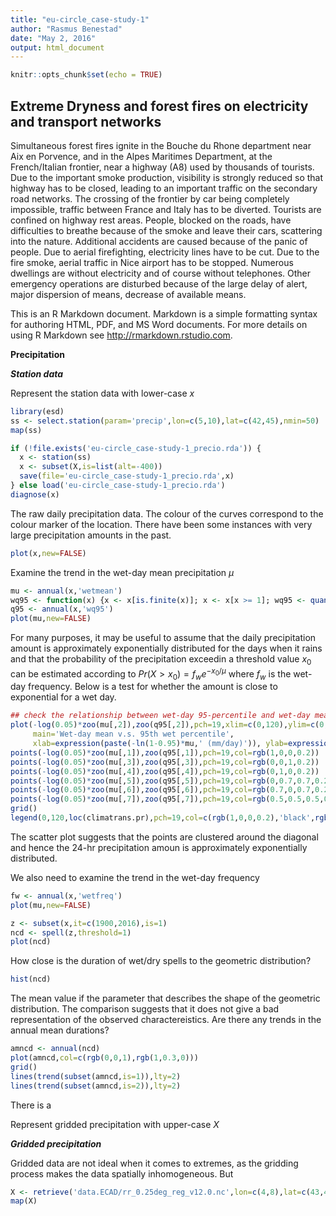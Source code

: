 ```yaml
---
title: "eu-circle_case-study-1"
author: "Rasmus Benestad"
date: "May 2, 2016"
output: html_document
---
```


```r
knitr::opts_chunk$set(echo = TRUE)
```

## Extreme Dryness and forest fires on electricity and transport networks

Simultaneous forest fires ignite in the Bouche du Rhone department near Aix en Porvence, and in the Alpes Maritimes Department, at the French/Italian frontier, near a highway (A8) used by thousands of tourists. Due to the important smoke production, visibility is strongly reduced so that highway has to be closed, leading to an important traffic on the secondary road networks. The crossing of the frontier by car being completely impossible, traffic between France and Italy has to be diverted. Tourists are confined on highway rest areas. People, blocked on the roads, have difficulties to breathe because of the smoke and leave their cars, scattering into the nature. Additional accidents are caused because of the panic of people. Due to aerial firefighting, electricity lines have to be cut. Due to the fire smoke, aerial traffic in Nice airport has to be stopped. Numerous dwellings are without electricity and of course without telephones. Other emergency operations are disturbed because of the large delay of alert, major dispersion of means, decrease of available means.

This is an R Markdown document. Markdown is a simple formatting syntax for authoring HTML, PDF, and MS Word documents. For more details on using R Markdown see <http://rmarkdown.rstudio.com>.

**Precipitation**

***Station data***

Represent the station data with lower-case $x$

```r
library(esd)
ss <- select.station(param='precip',lon=c(5,10),lat=c(42,45),nmin=50)
map(ss)
```

```r
if (!file.exists('eu-circle_case-study-1_precio.rda')) {
  x <- station(ss)
  x <- subset(X,is=list(alt=-400))
  save(file='eu-circle_case-study-1_precio.rda',x)
} else load('eu-circle_case-study-1_precio.rda')
diagnose(x)
```

The raw daily precipitation data. The colour of the curves correspond to the colour marker of the location. There have been some instances with very large precipitation amounts in the past.

```r
plot(x,new=FALSE)
```

Examine the trend in the wet-day mean precipitation $\mu$

```r
mu <- annual(x,'wetmean')
wq95 <- function(x) {x <- x[is.finite(x)]; x <- x[x >= 1]; wq95 <- quantile(x,probs=0.95); wq95}
q95 <- annual(x,'wq95')
plot(mu,new=FALSE)
```

For many purposes, it may be useful to assume that the daily precipitation amount is approximately exponentially distributed for the days when it rains and that the probability of the precipitation exceedin a threshold value $x_0$ can be estimated according to $Pr(X>x_0) = f_w e^{-x_0/\mu}$ where $f_w$ is the wet-day frequency. Below is a test for whether the amount is close to exponential for a wet day. 

```r
## check the relationship between wet-day 95-percentile and wet-day mean
plot(-log(0.05)*zoo(mu[,2]),zoo(q95[,2]),pch=19,xlim=c(0,120),ylim=c(0,120),
     main='Wet-day mean v.s. 95th wet percentile',
     xlab=expression(paste(-ln(1-0.95)*mu,' (mm/day)')), ylab=expression(paste(q[95],' (mm/day)')))
points(-log(0.05)*zoo(mu[,1]),zoo(q95[,1]),pch=19,col=rgb(1,0,0,0.2))
points(-log(0.05)*zoo(mu[,3]),zoo(q95[,3]),pch=19,col=rgb(0,0,1,0.2))
points(-log(0.05)*zoo(mu[,4]),zoo(q95[,4]),pch=19,col=rgb(0,1,0,0.2))
points(-log(0.05)*zoo(mu[,5]),zoo(q95[,5]),pch=19,col=rgb(0,0.7,0.7,0.2))
points(-log(0.05)*zoo(mu[,6]),zoo(q95[,6]),pch=19,col=rgb(0.7,0,0.7,0.2))
points(-log(0.05)*zoo(mu[,7]),zoo(q95[,7]),pch=19,col=rgb(0.5,0.5,0.5,0.2))
grid()
legend(0,120,loc(climatrans.pr),pch=19,col=c(rgb(1,0,0,0.2),'black',rgb(0,0,1,0.2)),bty='n')
```

The scatter plot suggests that the points are clustered around the diagonal and hence the 24-hr precipitation amoun is approximately exponentially distributed. 

We also need to examine the trend in the wet-day frequency

```r
fw <- annual(x,'wetfreq')
plot(mu,new=FALSE)
```



```r
z <- subset(x,it=c(1900,2016),is=1)
ncd <- spell(z,threshold=1)
plot(ncd)
```

How close is the duration of wet/dry spells to the geometric distribution?

```r
hist(ncd)
```

The mean value if the parameter that describes the shape of the geometric distribution. The comparison suggests that it does not give a bad representation of the observed charactereistics. Are there any trends in the annual mean durations?

```r
amncd <- annual(ncd)
plot(amncd,col=c(rgb(0,0,1),rgb(1,0.3,0)))
grid()
lines(trend(subset(amncd,is=1)),lty=2)
lines(trend(subset(amncd,is=2)),lty=2)
```

There is a 

Represent gridded precipitation with upper-case $X$

***Gridded precipitation***

Gridded data are not ideal when it comes to extremes, as the gridding process makes the data spatially inhomogeneous. But 

```r
X <- retrieve('data.ECAD/rr_0.25deg_reg_v12.0.nc',lon=c(4,8),lat=c(43,46))
map(X)
```



